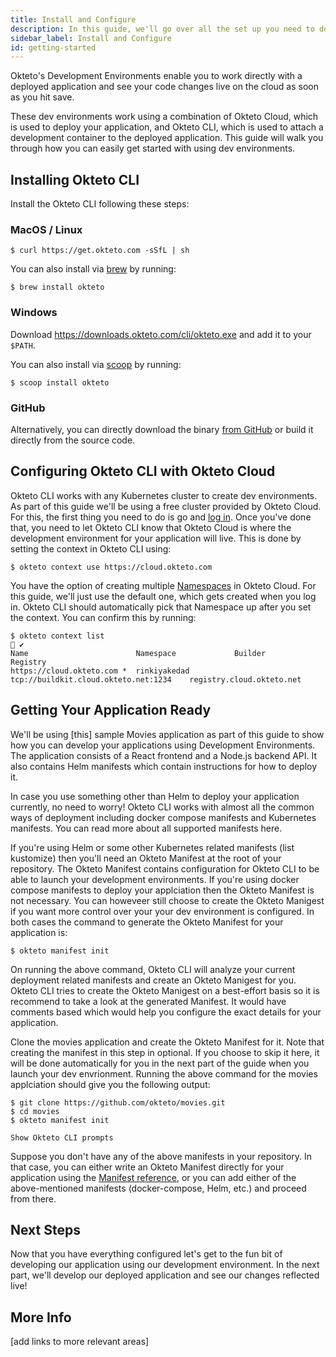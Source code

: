 ```yaml
---
title: Install and Configure
description: In this guide, we'll go over all the set up you need to do in order to get started with using development envrionments.
sidebar_label: Install and Configure
id: getting-started
---
```



Okteto's Development Environments enable you to work directly with a deployed application and see your code changes live on the cloud as soon as you hit save.

These dev environments work using a combination of Okteto Cloud, which is used to deploy your application, and Okteto CLI, which is used to attach a development container to the deployed application. This guide will walk you through how you can easily get started with using dev environments.

## Installing Okteto CLI

Install the Okteto CLI following these steps:

### MacOS / Linux

```console
$ curl https://get.okteto.com -sSfL | sh
```

You can also install via [brew](https://brew.sh/) by running:

```console
$ brew install okteto
```

### Windows

Download https://downloads.okteto.com/cli/okteto.exe and add it to your `$PATH`.

You can also install via [scoop](https://scoop.sh/) by running:

```console
$ scoop install okteto
```

### GitHub

Alternatively, you can directly download the binary [from GitHub](https://github.com/okteto/okteto/releases) or build it directly from the source code.

## Configuring Okteto CLI with Okteto Cloud

Okteto CLI works with any Kubernetes cluster to create dev environments. As part of this guide we'll be using a free cluster provided by Okteto Cloud. For this, the first thing you need to do is go and [log in](https://cloud.okteto.com). Once you've done that, you need to let Okteto CLI know that Okteto Cloud is where the development environment for your application will live. This is done by setting the context in Okteto CLI using:

```console
$ okteto context use https://cloud.okteto.com
```

You have the option of creating multiple [Namespaces](/docs/cloud/namespaces) in Okteto Cloud. For this guide, we'll just use the default one, which gets created when you log in. Okteto CLI should automatically pick that Namespace up after you set the context. You can confirm this by running:

```console
$ okteto context list                                                    ✔
Name                        Namespace             Builder                                 Registry
https://cloud.okteto.com *  rinkiyakedad          tcp://buildkit.cloud.okteto.net:1234    registry.cloud.okteto.net
```

## Getting Your Application Ready

We'll be using [this] sample Movies application as part of this guide to show how you can develop your applications using Development Environments. The application consists of a React frontend and a Node.js backend API. It also contains Helm manifests which contain instructions for how to deploy it.

In case you use something other than Helm to deploy your application currently, no need to worry! Okteto CLI works with almost all the common ways of deployment including docker compose manifests and Kubernetes manifests. You can read more about all supported manifests here.

If you're using Helm or some other Kubernetes related manifests (list kustomize) then you'll need an Okteto Manifest at the root of your repository. The Okteto Manifest contains configuration for Okteto CLI to be able to launch your development environments. If you're using docker compose manifests to deploy your applciation then the Okteto Manifest is not necessary. You can howeveer still choose to create the Okteto Manigest if you want more control over your your dev environment is configured. In both cases the command to generate the Okteto Manifest for your application is:

```console
$ okteto manifest init
```
On running the above command, Okteto CLI will analyze your current deployment related manifests and create an Okteto Manigest for you. Okteto CLI tries to create the Okteto Manigest on a best-effort basis so it is recommend to take a look at the generated Manifest. It would have comments based which would help you configure the exact details for your application. 

Clone the movies application and create the Okteto Manifest for it. Note that creating the manifest in this step in optional. If you choose to skip it here, it will be done automatically for you in the next part of the guide when you launch your dev envrionment. Running the above command for the movies applciation should give you the following output:

```console
$ git clone https://github.com/okteto/movies.git
$ cd movies
$ okteto manifest init
```

```console
Show Okteto CLI prompts
```

Suppose you don't have any of the above manifests in your repository. In that case, you can either write an Okteto Manifest directly for your application using the [Manifest reference](/docs/reference/manifest), or you can add either of the above-mentioned manifests (docker-compose, Helm, etc.) and proceed from there. 

## Next Steps

Now that you have everything configured let's get to the fun bit of developing our application using our development environment. In the next part, we'll develop our deployed application and see our changes reflected live!

## More Info

[add links to more relevant areas]
